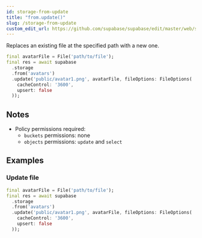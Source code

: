 ```yaml
---
id: storage-from-update
title: "from.update()"
slug: /storage-from-update
custom_edit_url: https://github.com/supabase/supabase/edit/master/web/spec/supabase_dart_v1_ref.yml
---
```



Replaces an existing file at the specified path with a new one.


```dart
final avatarFile = File('path/to/file');
final res = await supabase
  .storage
  .from('avatars')
  .update('public/avatar1.png', avatarFile, fileOptions: FileOptions(
    cacheControl: '3600',
    upsert: false
  ));
```






## Notes

- Policy permissions required:
  - `buckets` permissions: none 
  - `objects` permissions: `update` and `select`










## Examples

### Update file



```dart
final avatarFile = File('path/to/file');
final res = await supabase
  .storage
  .from('avatars')
  .update('public/avatar1.png', avatarFile, fileOptions: FileOptions(
    cacheControl: '3600',
    upsert: false
  ));
```